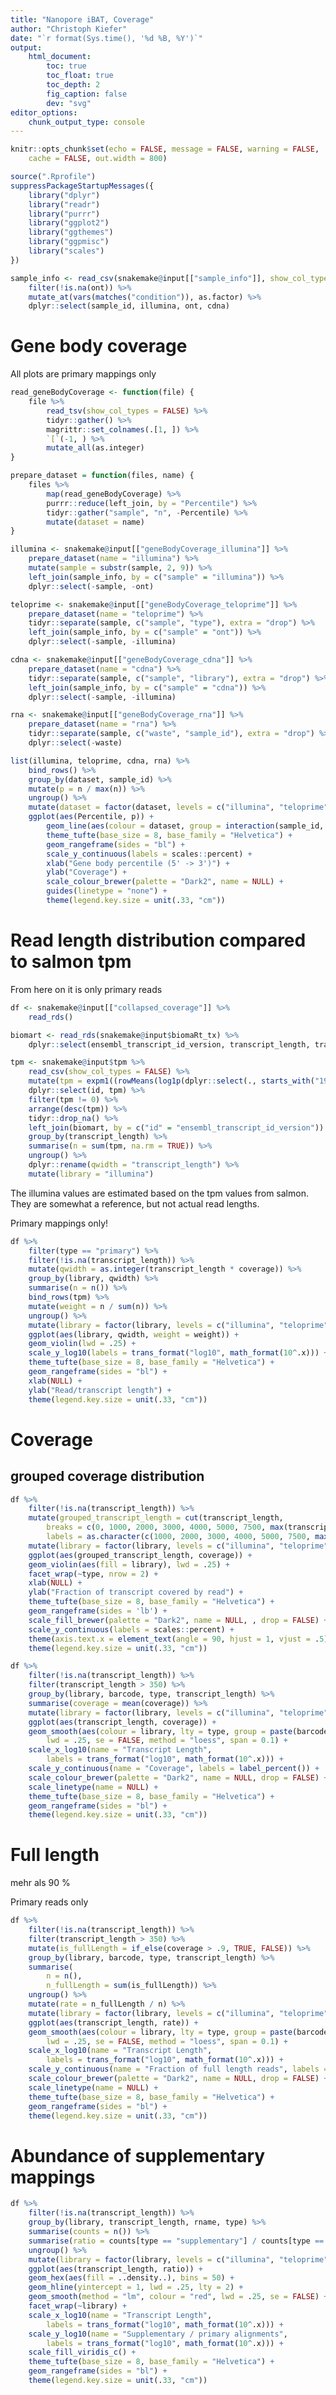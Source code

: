 ```yaml
---
title: "Nanopore iBAT, Coverage"
author: "Christoph Kiefer"
date: "`r format(Sys.time(), '%d %B, %Y')`"
output:
    html_document:
        toc: true
        toc_float: true
        toc_depth: 2
        fig_caption: false
        dev: "svg"
editor_options:
    chunk_output_type: console
---
```


```r
knitr::opts_chunk$set(echo = FALSE, message = FALSE, warning = FALSE,
    cache = FALSE, out.width = 800)
```

```r
source(".Rprofile")
suppressPackageStartupMessages({
    library("dplyr")
    library("readr")
    library("purrr")
    library("ggplot2")
    library("ggthemes")
    library("ggpmisc")
    library("scales")
})
```


```r
sample_info <- read_csv(snakemake@input[["sample_info"]], show_col_types = FALSE) %>%
    filter(!is.na(ont)) %>%
    mutate_at(vars(matches("condition")), as.factor) %>%
    dplyr::select(sample_id, illumina, ont, cdna)
```

# Gene body coverage

All plots are primary mappings only

```r
read_geneBodyCoverage <- function(file) {
    file %>%
        read_tsv(show_col_types = FALSE) %>%
        tidyr::gather() %>%
        magrittr::set_colnames(.[1, ]) %>%
        `[`(-1, ) %>%
        mutate_all(as.integer)
}

prepare_dataset = function(files, name) {
    files %>%
        map(read_geneBodyCoverage) %>%
        purrr::reduce(left_join, by = "Percentile") %>%
        tidyr::gather("sample", "n", -Percentile) %>%
        mutate(dataset = name)
}

illumina <- snakemake@input[["geneBodyCoverage_illumina"]] %>%
    prepare_dataset(name = "illumina") %>%
    mutate(sample = substr(sample, 2, 9)) %>%
    left_join(sample_info, by = c("sample" = "illumina")) %>%
    dplyr::select(-sample, -ont)

teloprime <- snakemake@input[["geneBodyCoverage_teloprime"]] %>%
    prepare_dataset(name = "teloprime") %>% 
    tidyr::separate(sample, c("sample", "type"), extra = "drop") %>%
    left_join(sample_info, by = c("sample" = "ont")) %>%
    dplyr::select(-sample, -illumina)

cdna <- snakemake@input[["geneBodyCoverage_cdna"]] %>%
    prepare_dataset(name = "cdna") %>%
    tidyr::separate(sample, c("sample", "library"), extra = "drop") %>%
    left_join(sample_info, by = c("sample" = "cdna")) %>%
    dplyr::select(-sample, -illumina)

rna <- snakemake@input[["geneBodyCoverage_rna"]] %>%
    prepare_dataset(name = "rna") %>% 
    tidyr::separate(sample, c("waste", "sample_id"), extra = "drop") %>% 
    dplyr::select(-waste)
```


```r
list(illumina, teloprime, cdna, rna) %>%
    bind_rows() %>%
    group_by(dataset, sample_id) %>%
    mutate(p = n / max(n)) %>%
    ungroup() %>%
    mutate(dataset = factor(dataset, levels = c("illumina", "teloprime", "cdna", "rna"))) %>% 
    ggplot(aes(Percentile, p)) +
        geom_line(aes(colour = dataset, group = interaction(sample_id, dataset)), lwd = .25) +
        theme_tufte(base_size = 8, base_family = "Helvetica") +
        geom_rangeframe(sides = "bl") +
        scale_y_continuous(labels = scales::percent) +
        xlab("Gene body percentile (5' -> 3')") +
        ylab("Coverage") +
        scale_colour_brewer(palette = "Dark2", name = NULL) +
        guides(linetype = "none") +
        theme(legend.key.size = unit(.33, "cm"))
```

# Read length distribution compared to salmon tpm

From here on it is only primary reads

```r
df <- snakemake@input[["collapsed_coverage"]] %>% 
    read_rds()

biomart <- read_rds(snakemake@input$biomaRt_tx) %>% 
    dplyr::select(ensembl_transcript_id_version, transcript_length, transcript_biotype)

tpm <- snakemake@input$tpm %>% 
    read_csv(show_col_types = FALSE) %>% 
    mutate(tpm = expm1((rowMeans(log1p(dplyr::select(., starts_with("190220"))))))) %>% 
    dplyr::select(id, tpm) %>% 
    filter(tpm != 0) %>% 
    arrange(desc(tpm)) %>% 
    tidyr::drop_na() %>% 
    left_join(biomart, by = c("id" = "ensembl_transcript_id_version")) %>% 
    group_by(transcript_length) %>% 
    summarise(n = sum(tpm, na.rm = TRUE)) %>% 
    ungroup() %>% 
    dplyr::rename(qwidth = "transcript_length") %>% 
    mutate(library = "illumina")
```

The illumina values are estimated based on the tpm values from salmon. They are
somewhat a reference, but not actual read lengths.

Primary mappings only!

```r
df %>% 
    filter(type == "primary") %>% 
    filter(!is.na(transcript_length)) %>% 
    mutate(qwidth = as.integer(transcript_length * coverage)) %>% 
    group_by(library, qwidth) %>% 
    summarise(n = n()) %>% 
    bind_rows(tpm) %>% 
    mutate(weight = n / sum(n)) %>% 
    ungroup() %>% 
    mutate(library = factor(library, levels = c("illumina", "teloprime", "cdna", "rna"))) %>% 
    ggplot(aes(library, qwidth, weight = weight)) +
    geom_violin(lwd = .25) +
    scale_y_log10(labels = trans_format("log10", math_format(10^.x))) +
    theme_tufte(base_size = 8, base_family = "Helvetica") +
    geom_rangeframe(sides = "bl") +
    xlab(NULL) + 
    ylab("Read/transcript length") +
    theme(legend.key.size = unit(.33, "cm"))
```


# Coverage

## grouped coverage distribution

```r
df %>%
    filter(!is.na(transcript_length)) %>% 
    mutate(grouped_transcript_length = cut(transcript_length,
        breaks = c(0, 1000, 2000, 3000, 4000, 5000, 7500, max(transcript_length)),
        labels = as.character(c(1000, 2000, 3000, 4000, 5000, 7500, max(transcript_length))))) %>%
    mutate(library = factor(library, levels = c("illumina", "teloprime", "cdna", "rna"))) %>%
    ggplot(aes(grouped_transcript_length, coverage)) +
    geom_violin(aes(fill = library), lwd = .25) +
    facet_wrap(~type, nrow = 2) +
    xlab(NULL) +
    ylab("Fraction of transcript covered by read") +
    theme_tufte(base_size = 8, base_family = "Helvetica") +
    geom_rangeframe(sides = 'lb') +
    scale_fill_brewer(palette = "Dark2", name = NULL, , drop = FALSE) +
    scale_y_continuous(labels = scales::percent) +
    theme(axis.text.x = element_text(angle = 90, hjust = 1, vjust = .5)) +
    theme(legend.key.size = unit(.33, "cm"))
```


```r
df %>% 
    filter(!is.na(transcript_length)) %>% 
    filter(transcript_length > 350) %>% 
    group_by(library, barcode, type, transcript_length) %>% 
    summarise(coverage = mean(coverage)) %>% 
    mutate(library = factor(library, levels = c("illumina", "teloprime", "cdna", "rna"))) %>%
    ggplot(aes(transcript_length, coverage)) +
    geom_smooth(aes(colour = library, lty = type, group = paste(barcode, type, library)),
        lwd = .25, se = FALSE, method = "loess", span = 0.1) +
    scale_x_log10(name = "Transcript Length",
        labels = trans_format("log10", math_format(10^.x))) +
    scale_y_continuous(name = "Coverage", labels = label_percent()) +
    scale_colour_brewer(palette = "Dark2", name = NULL, drop = FALSE) +
    scale_linetype(name = NULL) +
    theme_tufte(base_size = 8, base_family = "Helvetica") +
    geom_rangeframe(sides = "bl") +
    theme(legend.key.size = unit(.33, "cm"))
```


# Full length

mehr als 90 % 

Primary reads only

```r
df %>%
    filter(!is.na(transcript_length)) %>% 
    filter(transcript_length > 350) %>% 
    mutate(is_fullLength = if_else(coverage > .9, TRUE, FALSE)) %>%
    group_by(library, barcode, type, transcript_length) %>% 
    summarise(
        n = n(),
        n_fullLength = sum(is_fullLength)) %>% 
    ungroup() %>% 
    mutate(rate = n_fullLength / n) %>%
    mutate(library = factor(library, levels = c("illumina", "teloprime", "cdna", "rna"))) %>%
    ggplot(aes(transcript_length, rate)) +
    geom_smooth(aes(colour = library, lty = type, group = paste(barcode, type, library)),
        lwd = .25, se = FALSE, method = "loess", span = 0.1) +
    scale_x_log10(name = "Transcript Length",
        labels = trans_format("log10", math_format(10^.x))) +
    scale_y_continuous(name = "Fraction of full length reads", labels = label_percent()) +
    scale_colour_brewer(palette = "Dark2", name = NULL, drop = FALSE) +
    scale_linetype(name = NULL) +
    theme_tufte(base_size = 8, base_family = "Helvetica") +
    geom_rangeframe(sides = "bl") +
    theme(legend.key.size = unit(.33, "cm"))
```

# Abundance of supplementary mappings

```r
df %>% 
    filter(!is.na(transcript_length)) %>% 
    group_by(library, transcript_length, rname, type) %>% 
    summarise(counts = n()) %>% 
    summarise(ratio = counts[type == "supplementary"] / counts[type == "primary"]) %>% 
    ungroup() %>% 
    mutate(library = factor(library, levels = c("illumina", "teloprime", "cdna", "rna"))) %>%
    ggplot(aes(transcript_length, ratio)) +
    geom_hex(aes(fill = ..density..), bins = 50) +
    geom_hline(yintercept = 1, lwd = .25, lty = 2) +
    geom_smooth(method = "lm", colour = "red", lwd = .25, se = FALSE) +
    facet_wrap(~library) +
    scale_x_log10(name = "Transcript Length",
        labels = trans_format("log10", math_format(10^.x))) +
    scale_y_log10(name = "Supplementary / primary alignments",
        labels = trans_format("log10", math_format(10^.x))) +
    scale_fill_viridis_c() +
    theme_tufte(base_size = 8, base_family = "Helvetica") +
    geom_rangeframe(sides = "bl") +
    theme(legend.key.size = unit(.33, "cm"))
```

